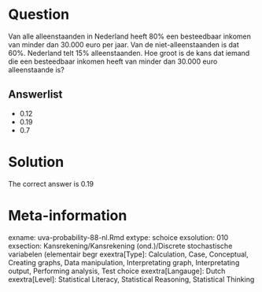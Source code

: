 Question
========

Van alle alleenstaanden in Nederland heeft 80% een besteedbaar inkomen van minder dan 30.000 euro per jaar. Van de niet-alleenstaanden is dat 60%. Nederland telt 15% alleenstaanden. Hoe groot is de kans dat iemand die een besteedbaar inkomen heeft van minder dan 30.000 euro alleenstaande is? 

Answerlist
----------
* 0.12
* 0.19
* 0.7

Solution
========

The correct answer is  0.19 

Meta-information
================
exname: uva-probability-88-nl.Rmd 
extype: schoice 
exsolution: 010 
exsection: Kansrekening/Kansrekening (ond.)/Discrete stochastische variabelen (elementair begr
exextra[Type]: Calculation, Case, Conceptual, Creating graphs, Data manipulation, Interpretating graph, Interpretating output, Performing analysis, Test choice 
exextra[Langauge]: Dutch 
exextra[Level]: Statistical Literacy, Statistical Reasoning, Statistical Thinking 
